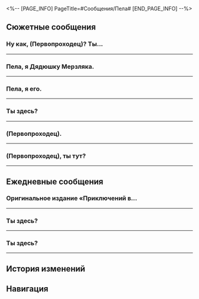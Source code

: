 <%-- [PAGE_INFO]
PageTitle=#Сообщения/Пела#
[END_PAGE_INFO] --%>
{{Сообщение Инфобокс
|id          = 1106
|Изображение = Персонаж Пела Иконка.png
|Тип         = Персонаж
|Отправитель = Пела
|Описание    = Укажите своё имя, если предоставляете информацию
|Фракция     = Ярило-VI
}}

==Сюжетные сообщения==
===Ну как, (Первопроходец)? Ты...===
{{Сообщения
|условие_получения = 
|текст =
:'''Пела:''' Ну как, (Первопроходец)? Ты в отеле «Гёте»?
:{Выбор} Я уже у двери.
::'''(Первопроходец):''' Я уже у двери.
::'''Пела:''' Как всегда на высоте!
:{Выбор} Я немного {{MC|ж=напугана|м=напуган}}.
::'''(Первопроходец):''' Я немного {{MC|ж=напугана|м=напуган}}.
::'''Пела:''' Не бойся. Ты справишься.
:'''Пела:''' Норберт сказал, что секретный сигнал, о котором они договорились с Дядюшкой Мерзляком, - три лёгких стука и два сильных.
:'''Пела:''' Всё теперь зависит от тебя, (Первопроходец).
:'''Пела:''' Ты справишься! Я в тебя верю.
}}
----

===Пела, я {{MC|ж=поймала|м=поймал}} Дядюшку Мерзляка.===
{{Сообщения
|условие_получения = 
|текст =
:{Выбор} Я {{MC|ж=поймала|м=поймал}} Дядюшку Мерзляка.
:'''(Первопроходец):''' Пела, я {{MC|ж=поймала|м=поймал}} Дядюшку Мерзляка.
:'''(Первопроходец):''' Это Сампо.
:'''Пела:''' Что?! Сампо?!
:'''Пела:''' Я думала, он начал с чистого листа, но...
:'''Пела:''' Я сейчас приду, (Первопроходец)! Дождись меня. Не дай ему сбежать!
}}
----

===Пела, я {{MC|ж=упустила|м=упустил}} его.===
{{Сообщения
|условие_получения = 
|текст =
:{Выбор} Я {{MC|ж=упустила|м=упустил}} его.
:'''(Первопроходец):''' Пела, я {{MC|ж=упустила|м=упустил}} его.
:'''(Первопроходец):''' Кажется, Дядюшка Мерзляк больше не в отеле.
:'''Пела:''' Ясно...
:'''Пела:''' Не расстраивайся, (Первопроходец). Так бывает.
:'''Пела:''' Я скоро приду, чтобы исследовать номер. Дождись меня в отеле.
}}
----

===Ты здесь?===
{{Сообщения
|условие_получения = 
|текст =
:'''(Первопроходец):''' Ты здесь?
:'''(Первопроходец):''' Приглашаю Гепарда стать экскурсоводом-волонтёром в музее.
:'''(Первопроходец):''' Но он говорит, что уже подал заявку.
:'''(Первопроходец):''' Ты что-то об этом знаешь?
:'''Пела:''' Погоди, я гляну.
:'''Пела:''' ...
:'''Пела:''' Нашла его заявку, она в документах затерялась.
:'''Пела:''' Пока не смотрела.
:'''Пела:''' Скажи, чтобы подготовился к собеседованию.
:'''Пела:''' Кстати, тебе в этот раз не нужно быть помощником эксперта.
:'''Пела:''' Отдохни хорошенько
:{Выбор} Спасибо
::'''(Первопроходец):''' ?
::'''(Первопроходец):''' Ладно, спасибо!
::'''(Первопроходец):''' [[File:Sticker PPG 07 Pom-Pom 06.png|80px|&lbrack;Одобрение&rbrack;]]
::'''Пела:''' Да не за что.
:{Выбор} Я уже ни на что не гожусь?
::'''(Первопроходец):''' ?
::'''(Первопроходец):''' Кажется, я уже ни на что не гожусь.
::'''(Первопроходец):''' [[Файл:Пом-Пом Стикер 11.png|80px|&lbrack;Плач&rbrack;]]
::'''Пела:''' ...
::'''Пела:''' Вот те раз!
::'''Пела:''' Ты давай не прибедняйся!
::'''Пела:''' [[Файл:Пом-Пом Стикер 22.png|80px|&lbrack;Отказ&rbrack;]]
::'''Пела:''' Я просто хочу, чтобы ты {{MC|ж=отдохнула|м=отдохнул}}.
:'''Пела:''' Ты же столько труда {{MC|ж=вложила|м=вложил}} в музей.
:'''Пела:''' Мне пора. Не забудь сказать Гепарду об интервью.
:'''Пела:''' [[File:Sticker PPG 07 Pom-Pom 01.png|80px|&lbrack;Приветствие&rbrack;]]
}}
----

===(Первопроходец).===
{{Сообщения
|условие_получения = 
|текст =
:'''Пела:''' (Первопроходец).
:{Выбор} Что случилось?
:'''(Первопроходец):''' В чём дело?
:'''Пела:''' Тогда
:'''Пела:''' В музее
:'''Пела:''' Ты всё {{MC|ж=слышала|м=слышал}}
:'''Пела:''' Да?
:{Выбор} Да.
::'''(Первопроходец):''' Да.
::'''(Первопроходец):''' Прости...
::'''(Первопроходец):''' [[Файл:Пом-Пом Стикер 11.png|80px|&lbrack;Плач&rbrack;]]
::'''Пела:''' ...Я так и знала.
:{Выбор} Нет.
::'''(Первопроходец):''' А?
::'''(Первопроходец):''' Не, ничего не {{MC|ж=слышала|м=слышал}}.
::'''(Первопроходец):''' [[File:Sticker PPG 07 Pom-Pom 08.png|80px|&lbrack;Шок&rbrack;]]
::'''Пела:''' ...По твоей реакции понятно, что {{MC|ж=слышала|м=слышал}}.
:{Выбор} Что {{MC|ж=слышала|м=слышал}}?
::'''(Первопроходец):''' А?
::'''(Первопроходец):''' Что {{MC|ж=слышала|м=слышал}}?
::'''(Первопроходец):''' [[File:Sticker PPG 07 Pom-Pom 07.png|80px|&lbrack;Недоумение&rbrack;]]
::'''Пела:''' ...Ну не придуривайся.
:'''Пела:''' А, неважно.
:'''Пела:''' Ерунда.
:'''Пела:''' ...
:'''Пела:''' Я была очень счастлива в тот день.
:'''Пела:''' Спасибо вам.
:{Выбор} Пустяки.
:'''(Первопроходец):''' Такая вежливость ни к чему.
:'''(Первопроходец):''' Повторим как у тебя будет время.
:'''(Первопроходец):''' И не забудь об ужине.
:'''(Первопроходец):''' [[File:Sticker PPG 07 Pom-Pom 01.png|80px|&lbrack;Приветствие&rbrack;]]
:'''Пела:''' Ага
:'''Пела:''' Договорились.
:'''Пела:''' А насчёт ужина... Я сегодня предпочла бы побыть одной, если честно.
:'''Пела:''' Давай в другой раз.
}}
----

===(Первопроходец), ты тут?===
{{Сообщения
|условие_получения = 
|текст =
:'''Пела:''' (Первопроходец), ты тут?
:{Выбор} [[File:Sticker PPG 07 Pom-Pom 01.png|80px|&lbrack;Приветствие&rbrack;]]
::'''(Первопроходец):''' [[File:Sticker PPG 07 Pom-Pom 01.png|80px|&lbrack;Приветствие&rbrack;]]
:{Выбор} [[File:Sticker PPG 07 Pom-Pom 07.png|80px|&lbrack;Недоумение&rbrack;]]
::'''(Первопроходец):''' [[File:Sticker PPG 07 Pom-Pom 07.png|80px|&lbrack;Недоумение&rbrack;]]
:'''Пела:''' Недавно у Столпа творения отфильтровали отходы, которые не отвечают строительным нормативам.
:'''Пела:''' Для удобства рабочие свалили всё в кучу неподалёку.
:'''Пела:''' Но отходы пропали, и мне кажется, кто-то их присвоил.
:'''Пела:''' Всё ничего, но качество этих отходов ужасное. Если кто-то из них дом построит, то жди беды.
:'''Пела:''' Если ты что-то знаешь, приходи ко мне на стройку.
:{Выбор} [[Файл:Пом-Пом Стикер 15.png|80px|&lbrack;Ок&rbrack;]]
::'''(Первопроходец):''' [[Файл:Пом-Пом Стикер 15.png|80px|&lbrack;Ок&rbrack;]]
::'''(Первопроходец):''' Ок, {{MC|ж=поняла|м=понял}}.
:{Выбор} [[File:Sticker PPG 07 Pom-Pom 08.png|80px|&lbrack;Шок&rbrack;]]
::'''(Первопроходец):''' [[File:Sticker PPG 07 Pom-Pom 08.png|80px|&lbrack;Шок&rbrack;]]
::'''(Первопроходец):''' {{MC|ж=Поняла|м=Понял}}!
:'''Пела:''' [[File:Sticker PPG 07 Pom-Pom 06.png|80px|&lbrack;Одобрение&rbrack;]]
}}
----

==Ежедневные сообщения==
===Оригинальное издание «Приключений в...===
{{Сообщения
|условие_получения = 
|текст=
:'''Пела:''' Оригинальное издание «Приключений в Снежной стране» снова распродали в один миг.
:'''Пела:''' Но
:'''Пела:''' Мне удалось выхватить тебе экземпляр.
:{Выбор} [Сердечко]
::'''(Первопроходец):''' [[Файл:Пом-Пом Стикер 26.png|80px|&lbrack;Сердечко&rbrack;]]
::'''Пела:''' [[Файл:Пом-Пом Стикер 26.png|80px|&lbrack;Сердечко&rbrack;]]
:{Выбор} [Недоумение]
::'''(Первопроходец):''' [[File:Sticker PPG 07 Pom-Pom 07.png|80px|&lbrack;Недоумение&rbrack;]]
::'''Пела:''' [[File:Sticker PPG 07 Pom-Pom 07.png|80px|&lbrack;Недоумение&rbrack;]]
:{Выбор} [Отказ]
::'''(Первопроходец):''' [[Файл:Пом-Пом Стикер 22.png|80px|&lbrack;Отказ&rbrack;]]
::'''Пела:''' [[Файл:Пом-Пом Стикер 22.png|80px|&lbrack;Отказ&rbrack;]]
:'''Пела:''' ...
:'''Пела:''' Извини, не туда отправила.
:'''Пела:''' [[Файл:Пом-Пом Стикер 11.png|80px|&lbrack;Плач&rbrack;]]
:{Выбор} Тебе очень нравится эта книга.
::'''(Первопроходец):''' Кажется, тебе очень нравится эта книга.
::'''Пела:''' «Приключения в Снежной стране» - лучшая в мире книга!
::'''Пела:''' Если интересно, могу подарить тебе собрание.
:{Выбор} Можешь и мне подарить?
::'''(Первопроходец):''' А можешь и мне экземпляр подарить?
::'''Пела:''' Только не оригинальное издание. Это я для своего друга купила.
::'''Пела:''' Но если интересно, я могу подарить тебе собрание «Приключений в Снежной стране».
:{Выбор} Собрание?
:'''(Первопроходец):''' Собрание?
:'''(Первопроходец):''' [[File:Sticker PPG 07 Pom-Pom 08.png|80px|&lbrack;Шок&rbrack;]]
:'''Пела:''' Ага. Я купила 10 собраний и рекомендую заинтересовавшимся.
:{Выбор} Спасибо!
:'''(Первопроходец):''' Спасибо!
:'''(Первопроходец):''' [[Файл:Пом-Пом Стикер 26.png|80px|&lbrack;Сердечко&rbrack;]]
}}
----

===Ты здесь?===
{{Сообщения
|условие_получения = 
|текст=
:'''Пела:''' Ты здесь?
:'''Пела:''' (Первопроходец)
:'''Пела:''' Слушай, ты знаешь, как взбодриться?
:'''Пела:''' Я немного...
:'''Пела:''' Плохо себя чувствую...
:'''Пела:''' [[Файл:Пом-Пом Стикер 11.png|80px|&lbrack;Плач&rbrack;]]
:{Выбор} Что случилось?
::'''(Первопроходец):''' В каком смысле плохо?
::'''(Первопроходец):''' Что случилось?
::'''(Первопроходец):''' [[File:Sticker PPG 07 Pom-Pom 08.png|80px|&lbrack;Шок&rbrack;]]
::'''Пела:''' Ничего страшного.
::'''Пела:''' Я пишу рукопись для предстоящего обмена «Приключениями».
::'''Пела:''' Чтобы успеть в срок, я не спала три дня и три ночи... И теперь очень сильно хочу спать.
::'''Пела:''' ...
::'''Пела:''' Ладно, хватит болтать, мне нужно успеть закончить.
::{Выбор} Ты справишься!
::'''(Первопроходец):''' Ты справишься!
::'''Пела:''' Я постараюсь.
:{Выбор} Я могу помочь взбодриться.
::'''(Первопроходец):''' Я могу помочь взбодриться.
::'''(Первопроходец):''' Но не {{MC|ж=уверена|м=уверен}}, что тебе понравится.
::'''Пела:''' Попробуй.
::'''Пела:''' Ну же, давай.
::'''Пела:''' Я пишу рукопись для предстоящего обмена «Приключениями».
::'''Пела:''' Чтобы успеть в срок, я не спала три дня и три ночи... И теперь очень сильно хочу спать.
::{Выбор} Кофе старшего члена экипажа Звёздного экспресса.
::'''(Первопроходец):''' Кофе старшего члена экипажа Звёздного экспресса.
::'''(Первопроходец):''' Он очень крепкий.
::'''(Первопроходец):''' [[File:Sticker PPG 07 Pom-Pom 06.png|80px|&lbrack;Одобрение&rbrack;]]
::'''Пела:''' Звучит здорово.
::'''Пела:''' Принесёшь мне? Спасибо!
:{Выбор} Попробуй поспать.
::'''(Первопроходец):''' Ты взбодришься, если немного поспишь.
::'''(Первопроходец):''' Со мной всегда срабатывает.
::'''Пела:''' ...
::'''Пела:''' Все знают, что сон поможет.
::'''Пела:''' Я пишу рукопись для предстоящего обмена «Приключениями».
::'''Пела:''' Чтобы успеть в срок, я не спала три дня и три ночи... И теперь очень сильно хочу спать.
::'''Пела:''' Ладно, хватит болтать, мне нужно успеть закончить.
::{Выбор} Ты справишься!
::'''(Первопроходец):''' Ты справишься!
::'''Пела:''' Я постараюсь.
:'''Пела:''' [[Файл:Пом-Пом Стикер 11.png|80px|&lbrack;Плач&rbrack;]]
}}
----

===Ты здесь?===
{{Сообщения
|условие_получения = 
|текст=
:'''Пела:''' Ты здесь?
:'''Пела:''' (Первопроходец)
:'''Пела:''' Выступление «Механической горячки» вот-вот начнётся, ты идёшь?
:'''Пела:''' [[File:Sticker PPG 07 Pom-Pom 01.png|80px|&lbrack;Приветствие&rbrack;]]
:{Выбор} Конечно.
::'''(Первопроходец):''' Конечно.
::'''(Первопроходец):''' Я фанатею от «Механической горячки» уже 10 лет!
::'''(Первопроходец):''' [[File:Sticker PPG 07 Pom-Pom 06.png|80px|&lbrack;Одобрение&rbrack;]]
::'''Пела:''' [[File:Sticker PPG 07 Pom-Pom 07.png|80px|&lbrack;Недоумение&rbrack;]]
::'''Пела:''' Давай без лишних эмоций.
::'''Пела:''' В общем, если ты придёшь, я займу для тебя хорошее место.
::'''Пела:''' Не забудь купить цветы, тебя наверняка позовут на сцену.
::{Выбор} Тогда я лучше не пойду...
::'''(Первопроходец):''' ?
::'''(Первопроходец):''' Тогда я лучше не пойду...
::'''Пела:''' ...
::'''Пела:''' Я уже сказала Сервал.
::'''Пела:''' Ты уже {{MC|ж=согласилась|м=согласился}}, нельзя отказываться!
:{Выбор} Я схожу в другой раз.
::'''(Первопроходец):''' У меня много дел.
::'''(Первопроходец):''' Я схожу в другой раз.
::'''(Первопроходец):''' [[Файл:Пом-Пом Стикер 11.png|80px|&lbrack;Плач&rbrack;]]
::'''Пела:''' ...
::'''Пела:''' Ты же {{MC|ж=говорила|м=говорил}}, что уже 10 лет от них фанатеешь.
::{Выбор} У меня правда очень много дел.
::'''(Первопроходец):''' У меня правда очень много дел.
::'''(Первопроходец):''' Сделаешь запись? Посмотрю её.
::'''Пела:''' [[File:Sticker PPG 07 Pom-Pom 08.png|80px|&lbrack;Шок&rbrack;]]
::'''Пела:''' ...
::'''Пела:''' Хорошая идея...
::'''Пела:''' Я никогда не снимала их выступление на смартфон, но отправлю тебе, если получится.
::'''Пела:''' Ах, как жаль, что ты не пойдёшь.
::'''Пела:''' Дай знать, если передумаешь. Займу тебе местечко.
}}
----

==История изменений==
{{История изменений|2.7}}

==Навигация==
{{Сообщения Навбокс}}